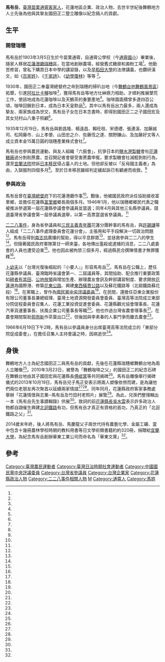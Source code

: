 
{{Infobox_officeholder
| name = 馬有岳
| image name = Ma You Yeh.jpg
| width = 200px
| now = 
| period = 
| sex = 男 
| nationality={{EOJ}}（1903-1945）<br/>{{ROC}}（1945-1966）
| date of birth = 1903年3月5日
| place of death = {{TWN}}
| date of death= {{Death date and age|1966|6|19|1903|3|5}}
| party = {{Kmt|25px}}
| place of birth ={{TWN-JPN}}[[苗栗廳|苗栗廳]]通霄支廳
| profession     = 
| educate = 通霄公學校
| children =馬慶龍、馬正安

| past = 
*富里鄉鄉長
*花蓮縣參議會參議員
*三民主義青年團花蓮分團幹事
*臺灣省參議會參議員
*臺灣省臨時省議會第一屆議員
*臺灣省議會第二屆議員
*臺灣省農會理事長
*臺灣省黨部執行委員
*臺灣省改造委員會委員<ref name="臺灣省諮議會"/>
}}
'''馬有岳'''{{BD|1903年|3月5日|1966年|6月19日||}}，[[臺灣|臺灣]][[苗栗縣|苗栗]][[通霄|通霄]][[臺灣客家人|客家人]]，花蓮地區企業、政治人物，去世半世紀後舞鶴地方人士先後為他與其摯友國田正二豎立雕像以紀念倆人的貢獻。

==生平==

===開發瑞穗===
馬有岳於1903年3月5日生於今苗栗通霄，自通霄公學校（今[[通霄國小|通霄國小]]）畢業後，隨家人移居[[花蓮港廳|花蓮港廳]][[瑞穗鄉|瑞穗區]]，在當地創辦農場，經營舊式糖廍和澱粉工場<ref name="臺灣省諮議會"/>。他勤苦修習，曾私下購買日本中學的講習錄，以及[[早稻田大學|早稻田大學]]的法律講義，也鑽研漢文，如《[[百家姓|百家姓]]》、《[[千家詩|千家詩]]》、《[[幼學瓊林|幼學瓊林]]》等等 <ref name="田德財3"/>。

1930年，國田正二奉臺灣總督府之命到瑞穗的掃叭台地（今[[舞鶴台地|舞鶴台地]][[舞鶴風景區|舞鶴風景區]]）拓墾，引進[[阿拉比卡種|阿拉比卡種]]咖啡<ref name="張國興"/>，獲得馬有岳等地方仕紳鼎力相助，才順利推展墾荒工作，使該地成為花蓮咖啡以及天鶴茶的重要產地<ref name="楊均濰2"/>。咖啡園面積曾多達四百公頃，咖啡回銷到日本，成為日本天皇飲品<ref name="田德財"/>。其中以馬有岳出力最多，兩人還成為摯友、兩家族成為世交，馬有岳子女在日本念書時，即得到國田正二之子國田宏及其女兒村山八重子照顧<ref name="楊漢聲"/>。

1935年12月19日，馬有岳與劉昌隆、楊遠昌、賴旺枝、宋德禮、張連溪、加藤誠司、松岡藤市、山上孝便、山田忠之介、佐藤恆之達、關野鎌山、及加藤好文等人成立資本金15萬日圓的瑞穗產業株式會社<ref name="瑞穗產業株式會社"/>。

馬有岳也參與農民運動，與友人組織「六振會」，抗爭日本的[[鹽水港製糖|鹽水港製糖]]會社[[花蓮糖廠|花蓮糖廠]]過分剝削蔗農，並召開記者會替受害蔗農申冤，要求製糖會社減輕剝削行為，還至[[臺灣宜蘭地方法院|宜蘭法院]]控訴[[台灣日治時期日本移民村|日本移民]]侵占臺人的土地。但他卻反被以「反母國主義者」為由，入獄服刑四個多月<ref name="臺灣省諮議會"/>。至於日本移民雖經判定緩起訴已有顧慮而收斂。<ref name="卜幼夫"/>

===參與政治===
馬有岳曾在[[臺灣總督府|臺灣總督府]]下的花蓮港廳作事<ref name="現代中国・朝鮮人名鑑"/>。戰後，他被國民政府派任協助接收富里鄉，並擔任花蓮縣[[富里鄉|富里鄉]]鄉長兩個多月。1946年1月，他以瑞穗鄉鄉民代表之職被推派參選第一屆花蓮縣參議會參議員並當選；同年4月與其他三名縣參議員，競選臺灣省參議會第一屆參議員選舉，以第一高票當選省參議員。<ref name="臺灣省諮議會"/>

[[二二八事件|二二八事件]]，身為省參議員和[[三民主義青年團|三民主義青年團]]花蓮分團幹事的馬有岳，與[[許錫謙|許錫謙]]等人組成「二二八事件處理委員會花蓮分會」，主張用和平手段解決一切政治問題<ref name="臺灣省諮議會"/>。馬有岳得到[[南志信|南志信]]廣播的幫助，得以平息群眾<ref name="林忠"/>，並拯救參與二二八的學生<ref name="田德財2"/>。但隨著國民政府軍隊第廿一師來臺，各地傳出濫殺或逮捕的消息，二二八處委會的人員也遭受迫害<ref name="臺灣省諮議會"/>。他也因此被拘禁三個多月，經過縣民合撰陳情書才無罪獲釋<ref name="田德財2"/>。

[[卜幼夫|卜幼夫]]以「台灣光復後崛起的『小要人』」形容馬有岳<ref name="卜幼夫"/>。馬有岳在公職上，歷任花蓮縣參議員、臺灣臨時省議會第一、二屆議員等，其間協助、配合推行重要政策如[[耕者有其田|耕者有其田]]、[[公地放領|公地放領]]與增加生產、辦理農友會訊及幹部講習制度、要求開放[[花蓮港|花蓮港]]為國際港、修築[[花東公路|花東公路]]、興建[[東西橫貫公路|東西橫貫公路]]以及蘇花鐵路等（北廻鐵路蘇花段）<ref name="楊均濰"/>。在黨職上，曾作為[[中國國民黨中央委員會|國民黨中央評議委員]]<ref name="宜蘭大學"/>。在民間，還擔任亞東企業股份有限公司董事長兼總經理、臺灣土地資源開發委員會委員、臺灣高等法院成立東部分院促程委員會召集人、花蓮工業投資促進會委員、花蓮縣觀光協會理事長、花蓮汽車貨運董事長、扶風企業公司董事長等職<ref name="臺灣省諮議會"/>。他也作過台灣省農會理事長<ref name="宜蘭大學"/>，在農會期間幫助[[郭雨新|郭雨新]]作茶葉出口<ref name="郭雨新"/>，但後因與李素春的人事鬥爭而離去農會<ref name="卜幼夫"/>。

1966年6月19日下午2時，馬有岳以參議員身分出席臺灣高等法院成立的「東部分院促成委會」，在擔任召集人主持會議之時，因病逝世<ref name="臺灣省諮議會"/>。

==身後==
舞鶴地方人士為紀念國田正二與馬有岳的貢獻，先後在花蓮縣瑞穗鄉舞鶴台地為兩人立雕像<ref name="楊漢聲"/>。2010年3月23日，被譽為「舞鶴咖啡之父」的國田正二的紀念石碑在舞鶴台地由其子國田宏與花蓮縣長[[傅崐萁|傅崐萁]]等共同揭碑<ref name="楊均濰2"/>。馬有岳雕像舉行揭碑儀式的2013年10月19日，馬有岳兒子馬正安表示將兩人塑像依傍而建，是為讓他們兩位老朋友再次聚首以延續兩家情誼<ref name="田德財"/><ref name="楊漢聲"/>。同年同月，花蓮縣政府客家事務處舉辦「花蓮情懷與志業─馬有岳及竹田村老照片」展覽<ref name="楊均濰"/>。為此，兒孫們整理輯出一本《馬有岳先生事蹟輯錄》供展<ref name="田德財2"/>。致詞的前[[花蓮縣長|花蓮縣長]][[吳水雲|吳水雲]]表示許多政治人物都自詡催生興建[[北迴鐵路|北迴鐵路]]有功，但馬有岳才真正有資格的首功，乃真正的「北迴鐵路之父」<ref name="田德財2"/>。 

2014歲末年終，後人將馬有岳、馬慶龍父子兩世代持有農藝化學、金屬工礦、當中包含十幾冊農林學校時期的教科用書等日文學術類書籍約約320冊，捐贈給[[宜蘭大學|宜蘭大學]]，為紀念馬有岳創辦華東工業公司而命名為「華東文庫」<ref name="宜蘭大學"/>。

==參考==
{{portal box|人物|台灣}}
{{reflist|2|refs=

<ref name="郭雨新">{{cite book |author=陳儀深、許文堂、張文隆|chapter=〈家人伙伴〉|title=《郭雨新先生行誼訪談錄》|date=2008-05-01|publisher=國史館|location=臺灣|language=zh-tw|isbn=9789860141696}}</ref>

<ref name="現代中国・朝鮮人名鑑">{{cite book |author=|title=《現代中国・朝鮮人名鑑》|date=1953|publisher=外務省アジア局|location=日本|language=ja|isbn=}}</ref>

<ref name="瑞穗產業株式會社">{{Cite news|url=http://archives.hakka.gov.tw/frontsite/archive/archiveInfoDetailAction.do;jsessionid=D5019E815DB1C1052FD9E4F049BEFF4E?method=doViewArchiveInfoDetail&caseId=VUIxMjA5MDAwMzQy&version=MQ==&assetsClassifyId=Mi4x&isAddHitRate=dHJ1ZQ==&relationPk=VUIxMjA5MDAwMzQyfDE=&tableName=YXNzZXRzX2Nhc2U=&iscancel=true&isTop=dHJ1ZQ==|title=瑞穗產業株式會社|language=zh-tw|publisher=臺灣客庄文化數位典藏網站|agency=中華民國客家委員會|author=|date=|accessdate=2015-07-14|deadurl=yes|archiveurl=https://web.archive.org/web/20091027203946/http://archives.hakka.gov.tw/frontsite/archive/archiveInfoDetailAction.do|archivedate=2009-10-27}}</ref>

<ref name="張國興">{{Cite news|url=http://web.pts.org.tw/hakka/news/detail.php?id=88235|title=完成父親遺願 國田宏帶子孫重返瑞穗|language=zh-tw|publisher=客家電視台|author=張國興|date=2012-08-22|accessdate=2015-07-14}}</ref>

<ref name="楊漢聲">{{Cite news|url=http://www.chinatimes.com/newspapers/20131020000307-260107|title=馬有岳雕像 牽台日百年情誼|language=zh-tw|publisher=《中國時報》|author=楊漢聲|date=2013-10-20|accessdate=2015-07-14}}</ref>

<ref name="林忠">{{cite journal |author=林忠|title=〈林忠先生訪問紀錄〉|journal=《口述歷史》（二二八事件專號）|issue=第五期|date=1994|publisher=中央研究院近代史研究所|location=台灣|language=zh-tw |isbn=}}</ref>

<ref name="楊均濰">{{Cite news|url=http://poja.com.tw/news/life/2013-10-18/5627.html|title=馬有岳及竹田村老照片客家文化館展出|language=zh-tw|publisher=花蓮客家事務處|author=楊均濰|date=2013-10-18|accessdate=2015-07-14}}</ref>

<ref name="楊均濰2">{{Cite news|url=http://www.poja.com.tw/news/info/2010-03-23/928.html|title=舞鶴咖啡之父～國田正二紀念石碑揭碑|language=zh-tw|publisher=花蓮縣政府|author=楊均濰|date=2013-10-18|accessdate=2015-07-14}}</ref>

<ref name="田德財">{{Cite news|url=http://www.ksnews.com.tw/newsdetail_ex.php?n_id=0000484418&level2_id=106|title=國田正二女子守護舞鶴百年咖啡樹|language=zh-tw|publisher=《更生日報》|author=田德財|date=2013-10-19|accessdate=2015-07-14|deadurl=yes|archiveurl=https://web.archive.org/web/20150725201518/http://www.ksnews.com.tw/newsdetail_ex.php?n_id=0000484418&level2_id=106|archivedate=2015-07-25}}</ref>

<ref name="田德財2">{{Cite news|url=http://www.ksnews.com.tw/newsdetail.php?n_id=0000484421&level2_id=106|title=緬懷北迴鐵路之父馬有岳客家文物館展出珍貴史料|language=zh-tw|publisher=《更生日報》|author=田德財|date=2013-10-19|accessdate=2015-07-14}}{{dead link|date=2018年5月 |bot=InternetArchiveBot |fix-attempted=yes }}</ref>

<ref name="田德財3">{{Cite news|url=http://www.ksnews.com.tw/newsdetail.php?n_id=0000478348&level2_id=106|title=北迴鐵路推手 馬有岳事蹟出版|language=zh-tw|publisher=《更生日報》|author=田德財|date=2013-10-07|accessdate=2015-07-14|deadurl=yes|archiveurl=https://web.archive.org/web/20150510034910/http://www.ksnews.com.tw/newsdetail.php?n_id=0000478348&level2_id=106|archivedate=2015-05-10}}</ref>

<ref name="宜蘭大學">{{Cite news|url=http://www.niu.edu.tw/newniu/ilan-news/news_01_20141118.php?act=./ilan-news/news_01&n=300|title=圖資館喜獲校友惠贈日治時期珍藏「華東文庫」圖書一批|language=zh-tw|publisher=宜蘭大學|author=|date=2015-01-12|accessdate=2015-07-14}}{{dead link|date=2018年5月 |bot=InternetArchiveBot |fix-attempted=yes }}</ref>

<ref name="臺灣省諮議會">{{Cite Web|url=http://www.tpa.gov.tw/opencms/digital/area/past/past01/member0250.html|title=臺灣省諮議會 - 馬有岳|language=zh-tw|publisher=臺灣省諮議會|author=|date=|accessdate=2015-07-14}}</ref>

<ref name="卜幼夫">{{cite book |author=卜幼夫|chapter=〈馬有岳〉|title=《台灣風雲人物》|date=1962|publisher=新聞天地社|location=臺灣|language=zh-tw |isbn=}}</ref>
}}

[[Category:臺灣農民運動者|Category:臺灣農民運動者]]
[[Category:臺灣日治時期社會運動者|Category:臺灣日治時期社會運動者]]
[[Category:中國國民黨中央評議委員|Category:中國國民黨中央評議委員]]
[[Category:台灣省參議員|Category:台灣省參議員]]
[[Category:台灣企業家|Category:台灣企業家]]
[[Category:花蓮縣政治人物|Category:花蓮縣政治人物]]
[[Category:二二八事件相關人物|Category:二二八事件相關人物]]
[[Category:客家裔臺灣人|M]]
[[Category:通霄人|Category:通霄人]]
[[Category:馬姓|Category:馬姓]]